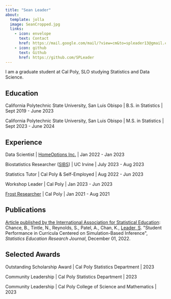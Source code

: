 ```yaml
---
title: "Sean Leader"
about:
  template: jolla
  image: SeanCropped.jpg
  links:
    - icon: envelope
      text: Contact
      href: https://mail.google.com/mail/?view=cm&to=spleader13@gmail.com
    - icon: github
      text: Github
      href: https://github.com/SPLeader
---
```


I am a graduate student at Cal Poly, SLO studying Statistics and Data Science.

## Education

California Polytechnic State University, San Luis Obispo \| B.S. in Statistics \| Sept 2019 - June 2023

California Polytechnic State University, San Luis Obispo \| M.S. in Statistics \| Sept 2023 - June 2024

## Experience

Data Scientist \| [HomeOptions Inc.](https://www.homeoptions.com) \| Jan 2022 - Jan 2023

Biostatistics Researcher ([SIBS](https://www.nhlbi.nih.gov/grants-and-training/summer-institute-biostatistics)) \| UC Irvine \| July 2023 - Aug 2023

Statistics Tutor \| Cal Poly & Self-Employed \| Aug 2022 - Jun 2023

Workshop Leader \| Cal Poly \| Jan 2023 - Jun 2023

[Frost Researcher](https://cosam.calpoly.edu/prospective-students/frost-fund) \| Cal Poly \| Jan 2021 - Aug 2021

## Publications

[Article published by the International Association for Statistical Education](https://iase-web.org/ojs/SERJ/article/view/6): Chance, B., Tintle, N., Reynolds, S., Patel, A., Chan, K., [Leader, S]{.underline}. \"Student Performance in Curricula Centered on Simulation-Based Inference\", *Statistics Education Research Journal*, December 01, 2022.

## Selected Awards

Outstanding Scholarship Award | Cal Poly Statistics Department | 2023

Community Leadership | Cal Poly Statistics Department | 2023

Community Leadership | Cal Poly College of Science and Mathematics | 2023
